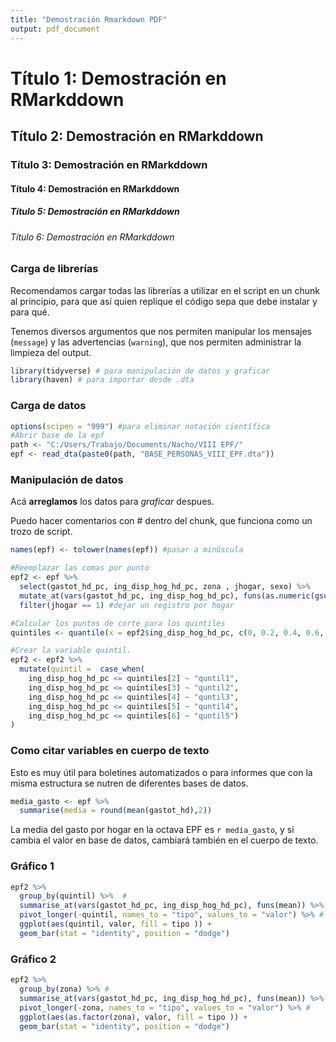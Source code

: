 ```yaml
---
title: "Demostración Rmarkdown PDF"
output: pdf_document
---
```


# Título 1: Demostración en RMarkddown
## Título 2: Demostración en RMarkddown
### Título 3: Demostración en RMarkddown
#### Título 4: Demostración en RMarkddown
##### Título 5: Demostración en RMarkddown
###### Título 6: Demostración en RMarkddown


### Carga de librerías

Recomendamos cargar todas las librerías a utilizar en el script en un chunk al principio, para que así quien replique el código sepa que debe instalar y para qué.

Tenemos diversos argumentos que nos permiten manipular los mensajes (`message`) y las advertencias (`warning`), que nos permiten administrar la limpieza del output. 

```r
library(tidyverse) # para manipulación de datos y graficar
library(haven) # para importar desde .dta
```

### Carga de datos

```r
options(scipen = "999") #para eliminar notación científica
#Abrir base de la epf
path <- "C:/Users/Trabajo/Documents/Nacho/VIII EPF/"
epf <- read_dta(paste0(path, "BASE_PERSONAS_VIII_EPF.dta"))
```

### Manipulación de datos

Acá **arreglamos** los datos para *graficar* despues.

Puedo hacer comentarios con # dentro del chunk, que funciona como un trozo de script.

```r
names(epf) <- tolower(names(epf)) #pasar a minúscula

#Reemplazar las comas por punto
epf2 <- epf %>% 
  select(gastot_hd_pc, ing_disp_hog_hd_pc, zona , jhogar, sexo) %>% 
  mutate_at(vars(gastot_hd_pc, ing_disp_hog_hd_pc), funs(as.numeric(gsub(pattern = ",", replacement = ".", x = .)) )) %>% 
  filter(jhogar == 1) #dejar un registro por hogar

#Calcular los puntos de corte para los quintiles  
quintiles <- quantile(x = epf2$ing_disp_hog_hd_pc, c(0, 0.2, 0.4, 0.6, 0.8, 1)) 

#Crear la variable quintil.
epf2 <- epf2 %>% 
  mutate(quintil =  case_when(
    ing_disp_hog_hd_pc <= quintiles[2] ~ "quntil1",
    ing_disp_hog_hd_pc <= quintiles[3] ~ "quntil2",
    ing_disp_hog_hd_pc <= quintiles[4] ~ "quntil3",
    ing_disp_hog_hd_pc <= quintiles[5] ~ "quntil4",
    ing_disp_hog_hd_pc <= quintiles[6] ~ "quntil5")
)

```

### Como citar variables en cuerpo de texto

Esto es muy útil para boletines automatizados o para informes que con la misma estructura se nutren de diferentes bases de datos.

```r
media_gasto <- epf %>% 
  summarise(media = round(mean(gastot_hd),2))
```

La media del gasto por hogar en la octava EPF es `r media_gasto`, y si cambia el valor en base de datos, cambiará también en el cuerpo de texto.


### Gráfico 1


```r
epf2 %>%
  group_by(quintil) %>%  # 
  summarise_at(vars(gastot_hd_pc, ing_disp_hog_hd_pc), funs(mean)) %>% 
  pivot_longer(-quintil, names_to = "tipo", values_to = "valor") %>% #
  ggplot(aes(quintil, valor, fill = tipo )) +
  geom_bar(stat = "identity", position = "dodge")

```


### Gráfico 2

```r
epf2 %>%
  group_by(zona) %>% #
  summarise_at(vars(gastot_hd_pc, ing_disp_hog_hd_pc), funs(mean)) %>% 
  pivot_longer(-zona, names_to = "tipo", values_to = "valor") %>% #
  ggplot(aes(as.factor(zona), valor, fill = tipo )) +
  geom_bar(stat = "identity", position = "dodge")
```



